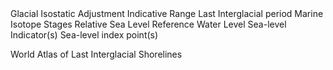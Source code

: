 \item[GIA] Glacial Isostatic Adjustment
\item[IR] Indicative Range
\item[LIG] Last Interglacial period
\item[MIS] Marine Isotope Stages
\item[RSL] Relative Sea Level
\item[RWL] Reference Water Level
\item[SLI(s)] Sea-level Indicator(s)
\item[SLIP(s)] Sea-level index point(s)
\item[WALIS] World Atlas of Last Interglacial Shorelines

